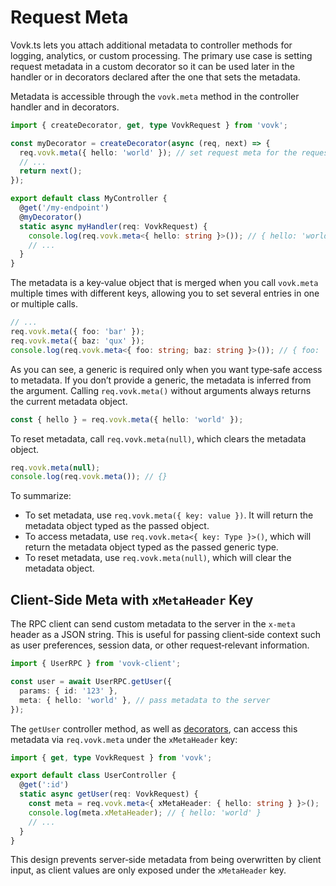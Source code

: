 # Request Meta

Vovk.ts lets you attach additional metadata to controller methods for logging, analytics, or custom processing. The primary use case is setting request metadata in a custom decorator so it can be used later in the handler or in decorators declared after the one that sets the metadata.

Metadata is accessible through the `vovk.meta` method in the controller handler and in decorators.

```ts {4,13}
import { createDecorator, get, type VovkRequest } from 'vovk';

const myDecorator = createDecorator(async (req, next) => {
  req.vovk.meta({ hello: 'world' }); // set request meta for the request
  // ...
  return next();
});

export default class MyController {
  @get('/my-endpoint')
  @myDecorator()
  static async myHandler(req: VovkRequest) {
    console.log(req.vovk.meta<{ hello: string }>()); // { hello: 'world' }
    // ...
  }
}
```

The metadata is a key‑value object that is merged when you call `vovk.meta` multiple times with different keys, allowing you to set several entries in one or multiple calls.

```ts
// ...
req.vovk.meta({ foo: 'bar' });
req.vovk.meta({ baz: 'qux' });
console.log(req.vovk.meta<{ foo: string; baz: string }>()); // { foo: 'bar', baz: 'qux' }
```

As you can see, a generic is required only when you want type‑safe access to metadata. If you don’t provide a generic, the metadata is inferred from the argument. Calling `req.vovk.meta()` without arguments always returns the current metadata object.

```ts
const { hello } = req.vovk.meta({ hello: 'world' });
```

To reset metadata, call `req.vovk.meta(null)`, which clears the metadata object.

```ts
req.vovk.meta(null);
console.log(req.vovk.meta()); // {}
```

To summarize:

- To set metadata, use `req.vovk.meta({ key: value })`. It will return the metadata object typed as the passed object.
- To access metadata, use `req.vovk.meta<{ key: Type }>()`, which will return the metadata object typed as the passed generic type.
- To reset metadata, use `req.vovk.meta(null)`, which will clear the metadata object.

## Client-Side Meta with `xMetaHeader` Key

The RPC client can send custom metadata to the server in the `x-meta` header as a JSON string. This is useful for passing client‑side context such as user preferences, session data, or other request‑relevant information.

```ts {5}
import { UserRPC } from 'vovk-client';

const user = await UserRPC.getUser({
  params: { id: '123' },
  meta: { hello: 'world' }, // pass metadata to the server
});
```

The `getUser` controller method, as well as [decorators](./decorator), can access this metadata via `req.vovk.meta` under the `xMetaHeader` key:

```ts {6-7}
import { get, type VovkRequest } from 'vovk';

export default class UserController {
  @get(':id')
  static async getUser(req: VovkRequest) {
    const meta = req.vovk.meta<{ xMetaHeader: { hello: string } }>();
    console.log(meta.xMetaHeader); // { hello: 'world' }
    // ...
  }
}
```

This design prevents server‑side metadata from being overwritten by client input, as client values are only exposed under the `xMetaHeader` key.
